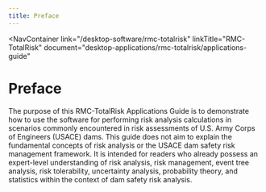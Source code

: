 ```yaml
---
title: Preface
---
```



<NavContainer 
  link="/desktop-software/rmc-totalrisk"
  linkTitle="RMC-TotalRisk" 
  document="desktop-applications/rmc-totalrisk/applications-guide"
></NavContainer>

# Preface

The purpose of this RMC-TotalRisk Applications Guide is to demonstrate how to use the software for performing risk analysis calculations in scenarios
commonly encountered in risk assessments of U.S. Army Corps of Engineers (USACE) dams. This guide does not aim to explain the fundamental concepts of
risk analysis or the USACE dam safety risk management framework. It is intended for readers who already possess an expert-level understanding of risk
analysis, risk management, event tree analysis, risk tolerability, uncertainty analysis, probability theory, and statistics within the context of dam
safety risk analysis.
